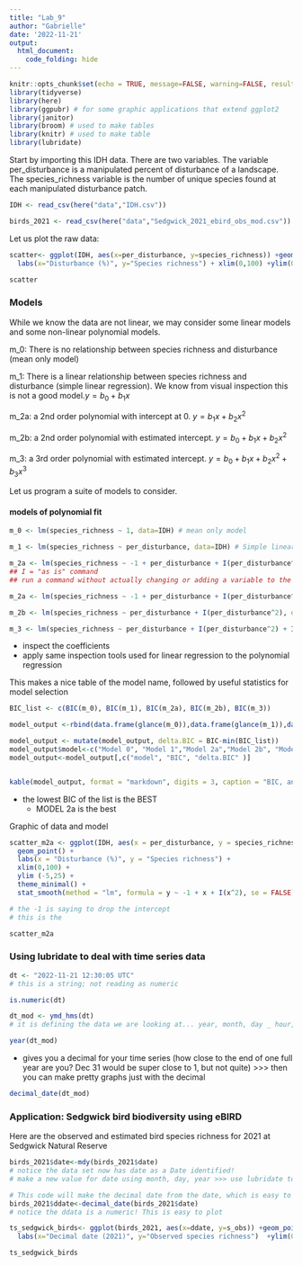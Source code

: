 ```yaml
---
title: "Lab_9"
author: "Gabrielle"
date: '2022-11-21'
output: 
  html_document:
    code_folding: hide
---
```


```r
knitr::opts_chunk$set(echo = TRUE, message=FALSE, warning=FALSE, results=FALSE)
library(tidyverse)
library(here)
library(ggpubr) # for some graphic applications that extend ggplot2
library(janitor)
library(broom) # used to make tables
library(knitr) # used to make table
library(lubridate)
```

Start by importing this IDH data. There are two variables. The variable per_disturbance is a manipulated percent of disturbance of a landscape. The species_richness variable is the number of unique species found at each manipulated disturbance patch.

```r
IDH <- read_csv(here("data","IDH.csv"))

birds_2021 <- read_csv(here("data","Sedgwick_2021_ebird_obs_mod.csv"))

```

Let us plot the raw data:

```r
scatter<- ggplot(IDH, aes(x=per_disturbance, y=species_richness)) +geom_point() +
  labs(x="Disturbance (%)", y="Species richness") + xlim(0,100) +ylim(0,25)+ theme_bw()

scatter
```


### Models
While we know the data are not linear, we may consider some linear models and some non-linear polynomial models.

m_0: There is no relationship between species richness and disturbance (mean only model)

m_1: There is a linear relationship between species richness and disturbance (simple linear regression). We know from visual inspection this is not a good model.$y=b_0 + b_1 x$

m_2a: a 2nd order polynomial with 
intercept at 0.  $y=b_1 x + b_2 x^2$

m_2b: a 2nd order polynomial with estimated intercept. $y=b_0 + b_1 x + b_2 x^2$

m_3: a 3rd order polynomial with estimated intercept. $y=b_0 + b_1 x + b_2 x^2 + b_3 x^3$


Let us program a suite of models to consider.



#### models of polynomial fit
```r
m_0 <- lm(species_richness ~ 1, data=IDH) # mean only model

m_1 <- lm(species_richness ~ per_disturbance, data=IDH) # Simple linear regression

m_2a <- lm(species_richness ~ -1 + per_disturbance + I(per_disturbance^2), data=IDH) # 2nd degree polynomial no constant (intercept)
## I = "as is" command
## run a command without actually changing or adding a variable to the data set

m_2a <- lm(species_richness ~ -1 + per_disturbance + I(per_disturbance^2), data=IDH)

m_2b <- lm(species_richness ~ per_disturbance + I(per_disturbance^2), data=IDH)

m_3 <- lm(species_richness ~ per_disturbance + I(per_disturbance^2) + I(per_disturbance^3), data=IDH)


```

- inspect the coefficients 
- apply same inspection tools used for linear regression to the polynomial regression

This makes a nice table of the model name, followed by useful statistics for model selection
```r
BIC_list <- c(BIC(m_0), BIC(m_1), BIC(m_2a), BIC(m_2b), BIC(m_3))

model_output <-rbind(data.frame(glance(m_0)),data.frame(glance(m_1)),data.frame(glance(m_2a)),data.frame(glance(m_2b)), data.frame(glance(m_3))) %>% select(BIC) 

model_output <- mutate(model_output, delta.BIC = BIC-min(BIC_list))
model_output$model<-c("Model 0", "Model 1","Model 2a","Model 2b", "Model 3")
model_output<-model_output[,c("model", "BIC", "delta.BIC" )]


kable(model_output, format = "markdown", digits = 3, caption = "BIC, and Delta.BIC for the IDF models. Delta BIC > 7 indicates models that should be dismissed from further consideration.")
```
- the lowest BIC of the list is the BEST
  - MODEL 2a is the best
  


Graphic of data and model
```r
scatter_m2a <- ggplot(IDH, aes(x = per_disturbance, y = species_richness)) + 
  geom_point() +
  labs(x = "Disturbance (%)", y = "Species richness") +
  xlim(0,100) +
  ylim (-5,25) +
  theme_minimal() +
  stat_smooth(method = "lm", formula = y ~ -1 + x + I(x^2), se = FALSE)

# the -1 is saying to drop the intercept
# this is the 

scatter_m2a
```


### Using lubridate to deal with time series data

```r
dt <- "2022-11-21 12:30:05 UTC"
# this is a string; not reading as numeric

is.numeric(dt)
```

```r
dt_mod <- ymd_hms(dt)
# it is defining the data we are looking at... year, month, day _ hour, minute, second

year(dt_mod)
```

- gives you a decimal for your time series (how close to the end of one full year are you? Dec 31 would be super close to 1, but not quite) >>> then you can make pretty graphs just with the decimal

```r
decimal_date(dt_mod)
```


### Application: Sedgwick bird biodiversity using eBIRD

Here are the observed and estimated bird species richness for 2021 at Sedgwick Natural Reserve

```r
birds_2021$date<-mdy(birds_2021$date)
# notice the data set now has date as a Date identified!
# make a new value for date using month, day, year >>> use lubridate to make it numeric

# This code will make the decimal date from the date, which is easy to plot
birds_2021$ddate<-decimal_date(birds_2021$date)
# notice the ddata is a numeric! This is easy to plot

ts_sedgwick_birds<- ggplot(birds_2021, aes(x=ddate, y=s_obs)) +geom_point() +
  labs(x="Decimal date (2021)", y="Observed species richness")  +ylim(0,200)+ theme_bw()

ts_sedgwick_birds

```


